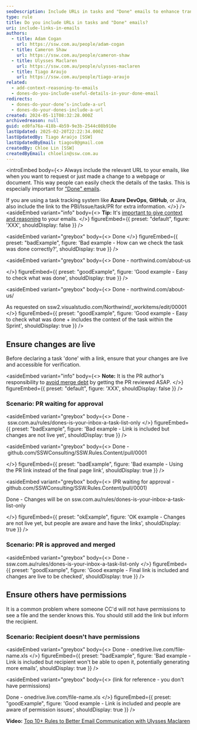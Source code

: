 ```yaml
---
seoDescription: Include URLs in tasks and "Done" emails to enhance transparency and collaboration by providing easy access to relevant information.
type: rule
title: Do you include URLs in tasks and "Done" emails?
uri: include-links-in-emails
authors:
  - title: Adam Cogan
    url: https://ssw.com.au/people/adam-cogan
  - title: Cameron Shaw
    url: https://ssw.com.au/people/cameron-shaw
  - title: Ulysses Maclaren
    url: https://ssw.com.au/people/ulysses-maclaren
  - title: Tiago Araujo
    url: https://ssw.com.au/people/tiago-araujo
related:
  - add-context-reasoning-to-emails
  - dones-do-you-include-useful-details-in-your-done-email
redirects:
  - dones-do-your-done’s-include-a-url
  - dones-do-your-dones-include-a-url
created: 2024-05-11T08:32:28.000Z
archivedreason: null
guid: ed0fa76a-418b-4b59-9e3b-2544c08b910e
lastUpdated: 2025-02-20T22:22:34.000Z
lastUpdatedBy: Tiago Araújo [SSW]
lastUpdatedByEmail: tiagov8@gmail.com
createdBy: Chloe Lin [SSW]
createdByEmail: chloelin@ssw.com.au
---
```


<introEmbed
  body={<>
Always include the relevant URL to your emails, like when you want to request or just made a change to a webpage or document. This way people can easily check the details of the tasks. This is especially important for ["Done" emails](/reply-done-and-delete-the-email).

If you are using a task tracking system like **Azure DevOps**, **GitHub**, or Jira, also include the link to the PBI/Issue/task/PR for extra information.
  </>}
/>
<asideEmbed
  variant="info"
  body={<>
    **Tip:** It's [important to give context and reasoning](/do-you-add-context-reasoning-to-your-emails) to your emails.
  </>}
  figureEmbed={{
    preset: "default",
    figure: 'XXX',
    shouldDisplay: false
  }}
/>

<asideEmbed
  variant="greybox"
  body={<>
    Done
  </>}
  figureEmbed={{
    preset: "badExample",
    figure: 'Bad example - How can we check the task was done correctly?',
    shouldDisplay: true
  }}
/>

<asideEmbed
  variant="greybox"
  body={<>
    Done - northwind&#46;com/about-us

  </>}
  figureEmbed={{
    preset: "goodExample",
    figure: 'Good example - Easy to check what was done',
    shouldDisplay: true
  }}
/>

<asideEmbed
  variant="greybox"
  body={<>
    Done - northwind&#46;com/about-us/

As requested on ssw2&#46;visualstudio&#46;com/Northwind/\_workitems/edit/00001
  </>}
  figureEmbed={{
    preset: "goodExample",
    figure: 'Good example - Easy to check what was done + includes the context of the task within the Sprint',
    shouldDisplay: true
  }}
/>

## Ensure changes are live

Before declaring a task 'done' with a link, ensure that your changes are live and accessible for verification.

<asideEmbed
  variant="info"
  body={<>
    **Note:** It is the PR author's responsibility to [avoid merge debt](/merge-debt) by getting the PR reviewed ASAP.
  </>}
  figureEmbed={{
    preset: "default",
    figure: 'XXX',
    shouldDisplay: false
  }}
/>

### Scenario: PR waiting for approval

<asideEmbed
  variant="greybox"
  body={<>
    Done - ssw&#46;com&#46;au/rules/dones-is-your-inbox-a-task-list-only
  </>}
  figureEmbed={{
    preset: "badExample",
    figure: 'Bad example - Link is included but changes are not live yet',
    shouldDisplay: true
  }}
/>

<asideEmbed
  variant="greybox"
  body={<>
    Done - github&#46;com/SSWConsulting/SSW.Rules&#46;Content/pull/0001

  </>}
  figureEmbed={{
    preset: "badExample",
    figure: 'Bad example - Using the PR link instead of the final page link',
    shouldDisplay: true
  }}
/>

<asideEmbed
  variant="greybox"
  body={<>
    (PR waiting for approval - github&#46;com/SSWConsulting/SSW.Rules.Content/pull/0001)

Done - Changes will be on ssw&#46;com&#46;au/rules/dones-is-your-inbox-a-task-list-only

  </>}
  figureEmbed={{
    preset: "okExample",
    figure: 'OK example - Changes are not live yet, but people are aware and have the links',
    shouldDisplay: true
  }}
/>

### Scenario: PR is approved and merged

<asideEmbed
  variant="greybox"
  body={<>
    Done - ssw&#46;com&#46;au/rules/dones-is-your-inbox-a-task-list-only
  </>}
  figureEmbed={{
    preset: "goodExample",
    figure: 'Good example - Final link is included and changes are live to be checked',
    shouldDisplay: true
  }}
/>

## Ensure others have permissions

It is a common problem where someone CC'd will not have permissions to see a file and the sender knows this. You should still add the link but inform the recipient.

### Scenario: Recipient doesn't have permissions

<asideEmbed
  variant="greybox"
  body={<>
    Done - onedrive&#46;live.com/file-name.xls
  </>}
  figureEmbed={{
    preset: "badExample",
    figure: 'Bad example - Link is included but recipient won\'t be able to open it, potentially generating more emails',
    shouldDisplay: true
  }}
/>

<asideEmbed
  variant="greybox"
  body={<>
    (link for reference - you don't have permissions)

Done - onedrive&#46;live.com/file-name.xls
  </>}
  figureEmbed={{
    preset: "goodExample",
    figure: 'Good example - Link is included and people are aware of permission issues',
    shouldDisplay: true
  }}
/>

**Video:** [Top 10+ Rules to Better Email Communication with Ulysses Maclaren](https://www.youtube.com/watch?v=LAqRokqq4jI)
